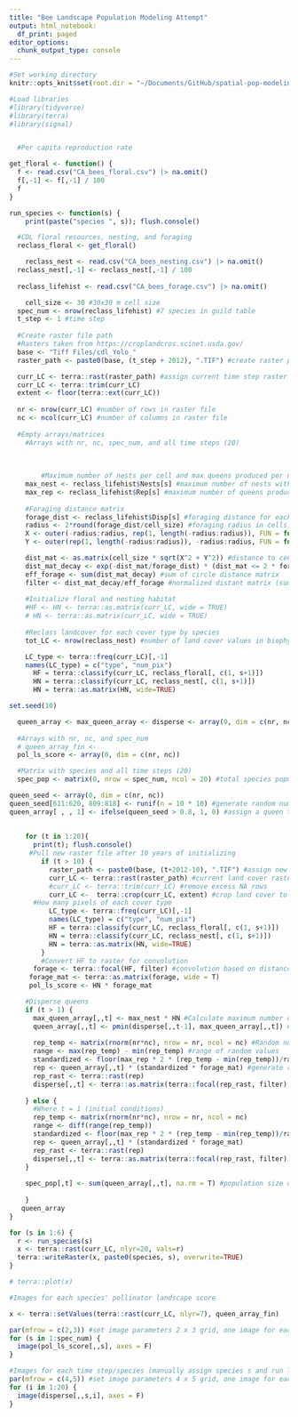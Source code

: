 ```yaml
---
title: "Bee Landscape Population Modeling Attempt"
output: html_notebook:
  df_print: paged
editor_options: 
  chunk_output_type: console
---
```

```r
#Set working directory
knitr::opts_knit$set(root.dir = "~/Documents/GitHub/spatial-pop-modeling-test/Lonsdorf_Code_R/")

#Load libraries
#library(tidyverse)
#library(terra)
#library(signal)
```

```r

```



```r
  #Per capita reproduction rate

get_floral <- function() {
  f <- read.csv("CA_bees_floral.csv") |> na.omit()
  f[,-1] <- f[,-1] / 100
  f
}

run_species <- function(s) {
    print(paste("species ", s)); flush.console()

  #CDL floral resources, nesting, and foraging 
  reclass_floral <- get_floral()

    reclass_nest <- read.csv("CA_bees_nesting.csv") |> na.omit()
  reclass_nest[,-1] <- reclass_nest[,-1] / 100
  
  reclass_lifehist <- read.csv("CA_bees_forage.csv") |> na.omit()

    cell_size <- 30 #30x30 m cell size
  spec_num <- nrow(reclass_lifehist) #7 species in guild table
  t_step <- 1 #time step
  
  #Create raster file path
  #Rasters taken from https://croplandcros.scinet.usda.gov/
  base <- "Tiff Files/cdl_Yolo_"
  raster_path <- paste0(base, (t_step + 2012), ".TIF") #create raster path based on time step

  curr_LC <- terra::rast(raster_path) #assign current time step raster
  curr_LC <- terra::trim(curr_LC)
  extent <- floor(terra::ext(curr_LC))
  
  nr <- nrow(curr_LC) #number of rows in raster file
  nc <- ncol(curr_LC) #number of columns in raster file
  
  #Empty arrays/matrices
    #Arrays with nr, nc, spec_num, and all time steps (20)
  
  
  
        #Maximum number of nests per cell and max queens produced per nest
    max_nest <- reclass_lifehist$Nests[s] #maximum number of nests within a cell
    max_rep <- reclass_lifehist$Rep[s] #maximum number of queens produced per nest
    
    #Foraging distance matrix
    forage_dist <- reclass_lifehist$Disp[s] #foraging distance for each species
    radius <- 2*round(forage_dist/cell_size) #foraging radius in cells, 2 * avg foraging distance ->  95%
    X <- outer(-radius:radius, rep(1, length(-radius:radius)), FUN = function(x, y) x)  # matrix with center at center of circle
    Y <- outer(rep(1, length(-radius:radius)), -radius:radius, FUN = function(x, y) y)  # matrix with center at center of circle

    dist_mat <- as.matrix(cell_size * sqrt(X^2 + Y^2)) #distance to center of circle 
    dist_mat_decay <- exp(-dist_mat/forage_dist) * (dist_mat <= 2 * forage_dist) #exp decay to transform square into circle
    eff_forage <- sum(dist_mat_decay) #sum of circle distance matrix
    filter <- dist_mat_decay/eff_forage #normalized distant matrix (sums to 1)
    
    #Initialize floral and nesting habitat
    #HF <- HN <- terra::as.matrix(curr_LC, wide = TRUE)
    # HN <- terra::as.matrix(curr_LC, wide = TRUE)
    
    #Reclass landcover for each cover type by species 
    tot_LC <- nrow(reclass_nest) #number of land cover values in biophys table 

    LC_type <- terra::freq(curr_LC)[,-1]
    names(LC_type) = c("type", "num_pix")
      HF = terra::classify(curr_LC, reclass_floral[, c(1, s+1)])
      HN = terra::classify(curr_LC, reclass_nest[, c(1, s+1)]) 
      HN = terra::as.matrix(HN, wide=TRUE)

set.seed(10)

  queen_array <- max_queen_array <- disperse <- array(0, dim = c(nr, nc, 20))
  
  #Arrays with nr, nc, and spec_num
  # queen_array_fin <- 
  pol_ls_score <- array(0, dim = c(nr, nc)) 

  #Matrix with species and all time steps (20)
  spec_pop <- matrix(0, nrow = spec_num, ncol = 20) #total species population at each time step

queen_seed <- array(0, dim = c(nr, nc))
queen_seed[611:620, 809:818] <- runif(n = 10 * 10) #generate random number (0-1) in 10x10 array in the center of raster file
queen_array[ , , 1] <- ifelse(queen_seed > 0.8, 1, 0) #assign a queen to a cell in array if > 0.8 (20% of cells will receive a queen)
      
          
    for (t in 1:20){
      print(t); flush.console()
     #Pull new raster file after 10 years of initializing
        if (t > 10) {
          raster_path <- paste0(base, (t+2012-10), ".TIF") #assign new raster file based on time step
          curr_LC <- terra::rast(raster_path) #current land cover raster
          #curr_LC <- terra::trim(curr_LC) #remove excess NA rows
          curr_LC <-  terra::crop(curr_LC, extent) #crop land cover to same extent
      #How many pixels of each cover type
          LC_type <- terra::freq(curr_LC)[,-1]
          names(LC_type) = c("type", "num_pix")
          HF = terra::classify(curr_LC, reclass_floral[, c(1, s+1)])
          HN = terra::classify(curr_LC, reclass_nest[, c(1, s+1)]) 
          HN = terra::as.matrix(HN, wide=TRUE)
        }
        #Convert HF to raster for convolution
      forage <- terra::focal(HF, filter) #convolution based on distance and available floral resources
     forage_mat <- terra::as.matrix(forage, wide = T)
     pol_ls_score <- HN * forage_mat

    #Disperse queens
    if (t > 1) {
      max_queen_array[,,t] <- max_nest * HN #Calculate maximum number of queens per cell given landscape conditions
      queen_array[,,t] <- pmin(disperse[,,t-1], max_queen_array[,,t]) #Takes the smallest value between the two arrays. The number of queens in a cell cannot exceed the maximum.
      
      rep_temp <- matrix(rnorm(nr*nc), nrow = nr, ncol = nc) #Random numbers to create variation
      range <- max(rep_temp) - min(rep_temp) #range of random values
      standardized <- floor(max_rep * 2 * (rep_temp - min(rep_temp))/range) #standardize values
      rep <- queen_array[,,t] * (standardized * forage_mat) #generate reproduction using 
      rep_rast <- terra::rast(rep)
      disperse[,,t] <- terra::as.matrix(terra::focal(rep_rast, filter), wide = TRUE) #convolution of dispersal of new queens 
      
    } else {
      #Where t = 1 (initial conditions)
      rep_temp <- matrix(rnorm(nr*nc), nrow = nr, ncol = nc)
      range <- diff(range(rep_temp))
      standardized <- floor(max_rep * 2 * (rep_temp - min(rep_temp))/range)
      rep <- queen_array[,,t] * (standardized * forage_mat)
      rep_rast <- terra::rast(rep)
      disperse[,,t] <- terra::as.matrix(terra::focal(rep_rast, filter), wide = T)
    }
    
    spec_pop[,t] <- sum(queen_array[,,t], na.rm = T) #population size of each species at given time step
    
    }
   queen_array
}
```

```r
for (s in 1:6) {
  r <- run_species(s)
  x <- terra::rast(curr_LC, nlyr=20, vals=r)
  terra::writeRaster(x, paste0(species, s), overwrite=TRUE)
}

# terra::plot(x)
```


```r
#Images for each species' pollinator landscape score

x <- terra::setValues(terra::rast(curr_LC, nlyr=7), queen_array_fin)

par(mfrow = c(2,3)) #set image parameters 2 x 3 grid, one image for each species
for (s in 1:spec_num) {
  image(pol_ls_score[,,s], axes = F) 
}

#Images for each time step/species (manually assign species s and run loop)
par(mfrow = c(4,5)) #set image parameters 4 x 5 grid, one image for each time step
for (i in 1:20) {
  image(disperse[,,s,i], axes = F)
}
```

```r

```



